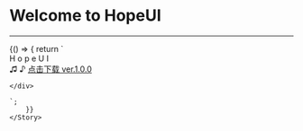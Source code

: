 
# Welcome to HopeUI

---

<Meta title="概览/Welcome to HopeUI" />

<Canvas>
    <Story name="Welcome to HopeUI" height="700px">
        {() => {
            return `
    <div class="main-box">
      <div class="wrapper">
        <div class="border-circle" id="one"></div>
        <div class="border-circle" id="two"></div>
        <div class="background-circle">
          <div class="triangle-light"></div>
          <div class="body"></div>
          <span class="shirt-text">H</span>
          <span class="shirt-text">o</span>
          <span class="shirt-text">p</span>
          <span class="shirt-text">e</span>
           <span class="shirt-text">U</span>
            <span class="shirt-text">I</span>
          <div class="triangle-dark"></div>
        </div>
        <div class="head">
          <div class="ear" id="left"></div>
          <div class="ear" id="right"></div>
          <div class="hair-main">
            <div class="sideburn" id="left"></div>
            <div class="sideburn" id="right"></div>
            <div class="hair-top"></div>
          </div>
          <div class="face">
            <div class="nose"></div>
            <div class="eye-shadow" id="left">
              <div class="eyebrow"></div>
              <div class="eye"></div>
            </div>
            <div class="eye-shadow" id="right">
              <div class="eyebrow"></div>
              <div class="eye"></div>
            </div>
            <div class="glasses">
              <div class="left"></div>
              <div class="middle"></div>
              <div class="right"></div>
            </div>
            <div class="mouth"></div>
            <div class="shadow-wrapper">
              <div class="shadow"></div>
            </div>
          </div>
        </div>
        <span class="music-note" id="one">&#9835;</span>
        <span class="music-note" id="two">&#9834;</span>
          <a href="https://gitee.com/seazeg/hopeui/raw/master/hopeui.zip" download='download' class="hope_download">点击下载 ver.1.0.0</a>
      </div>
     
    </div>
   
    `;
        }}
    </Story>
</Canvas>
